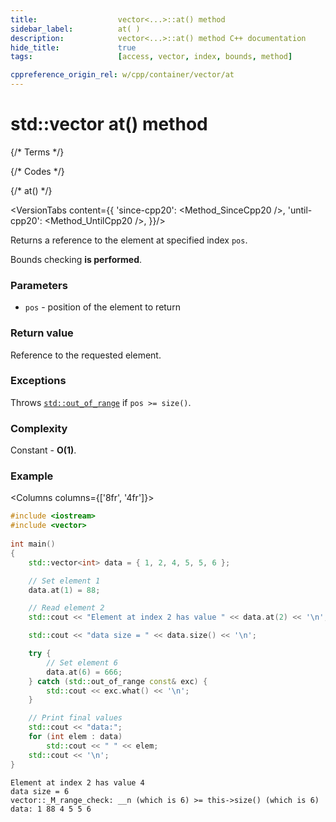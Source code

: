 ```yaml
---
title:					vector<...>::at() method
sidebar_label:			at( )
description:			vector<...>::at() method C++ documentation
hide_title:				true
tags:					[access, vector, index, bounds, method]

cppreference_origin_rel: w/cpp/container/vector/at
---
```


# std::vector at() method


{/* Terms */}

{/* Codes */}

{/* at() */}

<VersionTabs content={{
	'since-cpp20': <Method_SinceCpp20 />,
	'until-cpp20': <Method_UntilCpp20 />,
}}/>

Returns a <Tooltip title={Term_ContAlias_Reference}>reference</Tooltip> to the element at specified index `pos`.

Bounds checking **is performed**.

### Parameters

- `pos` - position of the element to return

### Return value

Reference to the requested element.

### Exceptions

Throws [`std::out_of_range`](#) if `pos >= size()`.

### Complexity

Constant - **O(1)**.

### Example

<Columns columns={['8fr', '4fr']}>
<div>

```cpp title='Main.cpp' showLineNumbers
#include <iostream>
#include <vector>
 
int main()
{
	std::vector<int> data = { 1, 2, 4, 5, 5, 6 };

	// Set element 1
	data.at(1) = 88;

	// Read element 2
	std::cout << "Element at index 2 has value " << data.at(2) << '\n';

	std::cout << "data size = " << data.size() << '\n';

	try {
		// Set element 6
		data.at(6) = 666;
	} catch (std::out_of_range const& exc) {
		std::cout << exc.what() << '\n';
	}

	// Print final values
	std::cout << "data:";
	for (int elem : data)
		std::cout << " " << elem;
	std::cout << '\n';
}
```

</div>
<div>

```plaintext title="Possible output"
Element at index 2 has value 4
data size = 6
vector::_M_range_check: __n (which is 6) >= this->size() (which is 6)
data: 1 88 4 5 5 6
```

</div>
</Columns>
